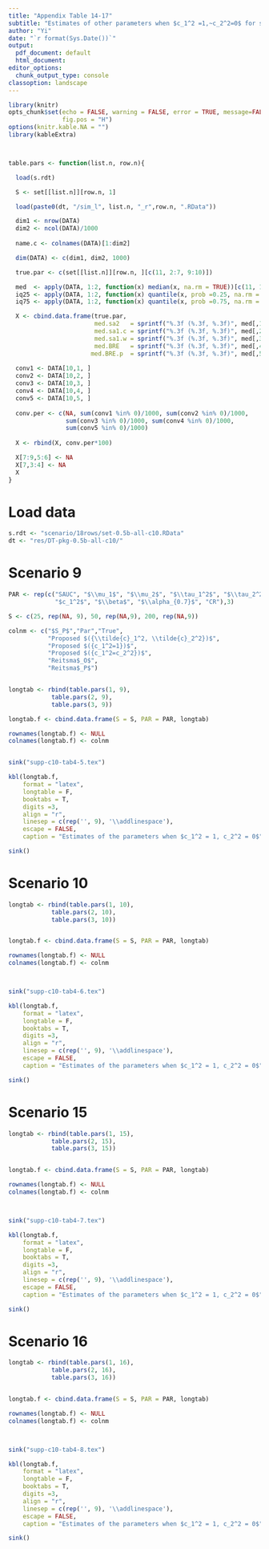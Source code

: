 ```yaml
---
title: "Appendix Table 14-17"
subtitle: "Estimates of other parameters when $c_1^2 =1,~c_2^2=0$ for scenario 5-8"
author: "Yi"
date: "`r format(Sys.Date())`"
output:
  pdf_document: default
  html_document: 
editor_options:
  chunk_output_type: console
classoption: landscape
---
```


```r

library(knitr)
opts_chunk$set(echo = FALSE, warning = FALSE, error = TRUE, message=FALSE, comment="",
               fig.pos = "H")
options(knitr.kable.NA = "")
library(kableExtra)



table.pars <- function(list.n, row.n){

  load(s.rdt) 

  S <- set[[list.n]][row.n, 1]

  load(paste0(dt, "/sim_l", list.n, "_r",row.n, ".RData"))

  dim1 <- nrow(DATA)
  dim2 <- ncol(DATA)/1000
    
  name.c <- colnames(DATA)[1:dim2]

  dim(DATA) <- c(dim1, dim2, 1000)

  true.par <- c(set[[list.n]][row.n, ][c(11, 2:7, 9:10)])

  med  <- apply(DATA, 1:2, function(x) median(x, na.rm = TRUE))[c(11, 1:6, 8:9),]
  iq25 <- apply(DATA, 1:2, function(x) quantile(x, prob =0.25, na.rm = TRUE))[c(11, 1:6, 8:9),]
  iq75 <- apply(DATA, 1:2, function(x) quantile(x, prob =0.75, na.rm = TRUE))[c(11, 1:6, 8:9),]

  X <- cbind.data.frame(true.par, 
                        med.sa2   = sprintf("%.3f (%.3f, %.3f)", med[,1], iq25[,1], iq75[,1]),
                        med.sa1.c = sprintf("%.3f (%.3f, %.3f)", med[,2], iq25[,2], iq75[,2]),
                        med.sa1.w = sprintf("%.3f (%.3f, %.3f)", med[,3], iq25[,3], iq75[,3]),
                        med.BRE   = sprintf("%.3f (%.3f, %.3f)", med[,4], iq25[,4], iq75[,4]),
                       med.BRE.p  = sprintf("%.3f (%.3f, %.3f)", med[,5], iq25[,5], iq75[,5]) )
  
  conv1 <- DATA[10,1, ]
  conv2 <- DATA[10,2, ]
  conv3 <- DATA[10,3, ]
  conv4 <- DATA[10,4, ]
  conv5 <- DATA[10,5, ]
  
  conv.per <- c(NA, sum(conv1 %in% 0)/1000, sum(conv2 %in% 0)/1000, 
                sum(conv3 %in% 0)/1000, sum(conv4 %in% 0)/1000,
                sum(conv5 %in% 0)/1000)
  
  X <- rbind(X, conv.per*100)

  X[7:9,5:6] <- NA
  X[7,3:4] <- NA
  X
}
```


# Load data

```r
 
s.rdt <- "scenario/18rows/set-0.5b-all-c10.RData"
dt <- "res/DT-pkg-0.5b-all-c10/"

```

# Scenario 9

```r
PAR <- rep(c("SAUC", "$\\mu_1$", "$\\mu_2$", "$\\tau_1^2$", "$\\tau_2^2$", "$\\tau_{12}$", 
             "$c_1^2$", "$\\beta$", "$\\alpha_{0.7}$", "CR"),3)

S <- c(25, rep(NA, 9), 50, rep(NA,9), 200, rep(NA,9))

colnm <- c("$S_P$","Par","True", 
           "Proposed $({\\tilde{c}_1^2, \\tilde{c}_2^2})$",
           "Proposed $({c_1^2=1})$", 
           "Proposed $({c_1^2=c_2^2})$",
           "Reitsma$_O$",
           "Reitsma$_P$")


longtab <- rbind(table.pars(1, 9),
            table.pars(2, 9),
            table.pars(3, 9))

longtab.f <- cbind.data.frame(S = S, PAR = PAR, longtab)

rownames(longtab.f) <- NULL
colnames(longtab.f) <- colnm


sink("supp-c10-tab4-5.tex")

kbl(longtab.f, 
    format = "latex",
    longtable = F, 
    booktabs = T, 
    digits =3,
    align = "r",
    linesep = c(rep('', 9), '\\addlinespace'),
    escape = FALSE,
    caption = "Estimates of the parameters when $c_1^2 = 1, c_2^2 = 0$")

sink()
```

# Scenario 10

```r

longtab <- rbind(table.pars(1, 10),
            table.pars(2, 10),
            table.pars(3, 10))


longtab.f <- cbind.data.frame(S = S, PAR = PAR, longtab)

rownames(longtab.f) <- NULL
colnames(longtab.f) <- colnm



sink("supp-c10-tab4-6.tex")

kbl(longtab.f, 
    format = "latex",
    longtable = F, 
    booktabs = T, 
    digits =3,
    align = "r",
    linesep = c(rep('', 9), '\\addlinespace'),
    escape = FALSE,
    caption = "Estimates of the parameters when $c_1^2 = 1, c_2^2 = 0$")

sink()
```

# Scenario 15

```r

longtab <- rbind(table.pars(1, 15),
            table.pars(2, 15),
            table.pars(3, 15))


longtab.f <- cbind.data.frame(S = S, PAR = PAR, longtab)

rownames(longtab.f) <- NULL
colnames(longtab.f) <- colnm



sink("supp-c10-tab4-7.tex")

kbl(longtab.f, 
    format = "latex",
    longtable = F, 
    booktabs = T, 
    digits =3,
    align = "r",
    linesep = c(rep('', 9), '\\addlinespace'),
    escape = FALSE,
    caption = "Estimates of the parameters when $c_1^2 = 1, c_2^2 = 0$")

sink()
```

# Scenario 16

```r

longtab <- rbind(table.pars(1, 16),
            table.pars(2, 16),
            table.pars(3, 16))


longtab.f <- cbind.data.frame(S = S, PAR = PAR, longtab)

rownames(longtab.f) <- NULL
colnames(longtab.f) <- colnm



sink("supp-c10-tab4-8.tex")

kbl(longtab.f, 
    format = "latex",
    longtable = F, 
    booktabs = T, 
    digits =3,
    align = "r",
    linesep = c(rep('', 9), '\\addlinespace'),
    escape = FALSE,
    caption = "Estimates of the parameters when $c_1^2 = 1, c_2^2 = 0$")

sink()
```
